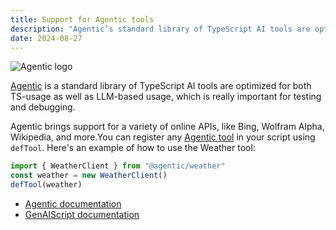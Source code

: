 ```yaml
---
title: Support for Agentic tools
description: "Agentic’s standard library of TypeScript AI tools are optimized for both TS-usage as well as LLM-based usage, which is really important for testing and debugging."
date: 2024-08-27
---
```


![Agentic logo](https://github.com/transitive-bullshit/agentic/blob/main/docs/media/agentic-header.jpg?raw=true)

[Agentic](https://agentic.so/) is a standard library of TypeScript AI tools are optimized for both TS-usage as well as LLM-based usage, which is really important for testing and debugging.

Agentic brings support for a variety of online APIs, like Bing, Wolfram Alpha, Wikipedia, and more.You can register any [Agentic tool](https://agentic.so/tools/) in your script using `defTool`. Here's an example of how to use the Weather tool:

```js
import { WeatherClient } from "@agentic/weather"
const weather = new WeatherClient()
defTool(weather)
```

-   [Agentic documentation](https://agentic.so/sdks/genaiscript)
-   [GenAIScript documentation](https://microsoft.github.io/genaiscript/guides/agentic-tools/)
